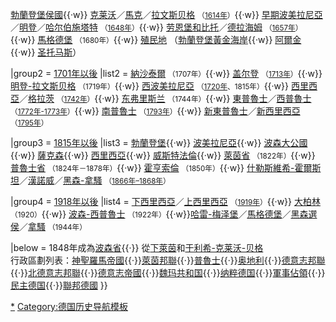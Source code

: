 {{Navbox
|name  = 普魯士的領土與省份
|state = {{{state<includeonly>|collapsed</includeonly>}}}
|title = [[普魯士]]的領土與省份變遷（1525年－1947年）
|image = [[file:Coat of arms of Prussia.svg|100px|right]]

|titlestyle = background:#fdfdfd;color:black;border: 1px solid black;
|groupstyle = padding: 0.35em 1.0em; line-height: 1.1em;background:#fdfdfd;color:black;border: 1px solid black;<!--reduces gap between wrapped groupname lines-->
|liststyle  = padding: 0.25em 0; line-height: 1.3em;<!--otherwise lists can appear to form continuous whole-->
|belowstyle = padding:0.3em 0 0.2em;background:#fdfdfd;color:black;border: 1px solid black;

|group1 = [[勃蘭登堡-普魯士|1701年以前]]
|list1  = {{nowrap begin}} [[普魯士公國]]{{·w}} [[勃蘭登堡侯國]]{{·w}} [[克莱沃公国|克莱沃]]／[[馬克伯國|馬克]]／[[拉文斯贝格伯国|拉文斯贝格]] <small>（[[克桑滕條約|1614年]]）</small>{{·w}} [[波美拉尼亞省 （1653年-1815年）|早期波美拉尼亞]]／[[明登公國|明登]]／[[哈尔伯施塔特亲王国|哈尔伯施塔特]] <small>（[[威斯特伐利亞和約|1648年]]）</small>{{·w}} [[劳恩堡和比托地区|劳恩堡和比托]]／[[德拉海姆]] <small>（[[比德哥什和約|1657年]]）</small>{{·w}} [[馬格德堡公國|馬格德堡]] <small>（1680年）</small>{{·w}} [[德國殖民地|殖民地]] （[[勃蘭登堡黃金海岸]]{{·w}} [[阿爾金]]{{·w}} [[圣托马斯 (勃兰登堡)|圣托马斯]]）{{nowrap end}}

|group2 = [[普魯士王國|1701年以後]]
|list2  = {{nowrap begin}} [[納沙泰爾州|納沙泰爾]] <small>（1707年）</small>{{·w}} [[普属盖尔登|盖尔登]] <small>（[[烏得勒支和約|1713年]]）</small>{{·w}} [[明登-拉文斯贝格]] <small>（1719年）</small>{{·w}} [[西波美拉尼亞]] <small>（[[斯德哥爾摩和約 (大北方戰爭)|1720年]]、1815年）</small>{{·w}} [[西里西亚省 (普鲁士)|西里西亞]]／[[格拉茨伯国|格拉茨]] <small>（[[布雷斯勞和約|1742年]]）</small>{{·w}} [[东弗里斯兰]] <small>（1744年）</small>{{·w}} [[東普魯士省|東普魯士]]／[[西普魯士]] <small>（[[第一次瓜分波蘭|1772年-1773年]]）</small>{{·w}} [[南普魯士]] <small>（[[第二次瓜分波蘭|1793年]]）</small>{{·w}} [[新東普魯士]]／[[新西里西亞]] <small>（[[第三次瓜分波蘭|1795年]]）</small>{{nowrap end}}

|group3 = [[維也納會議|1815年以後]]
|list3  = {{nowrap begin}}[[勃蘭登堡省|勃蘭登堡]]{{·w}} [[波美拉尼亞省 (普魯士)|波美拉尼亞]]{{·w}} [[波森大公國]]{{smallsup|1}}{{·w}} [[薩克森省|薩克森]]{{·w}} [[西里西亚省 (普鲁士)|西里西亞]]{{·w}} [[威斯特法倫省|威斯特法倫]]{{·w}} [[萊茵省]]{{smallsup|2}} <small>（1822年）</small>{{·w}} [[普魯士省]] <small>（1824年－1878年）</small>{{·w}} [[霍亨索倫省|霍亨索倫]] <small>（1850年）</small>{{·w}} [[石勒苏益格-荷尔斯泰因省|什勒斯維希-霍爾斯坦]]／[[漢諾威省|漢諾威]]／[[黑森-拿騷]] <small>（[[布拉格條約 (1866年)|1866年–1868年]]）</small>{{nowrap end}}

|group4 = [[普魯士自由州|1918年以後]]
|list4 =  {{nowrap begin}}[[下西里西亞省 (德國)|下西里西亞]]／[[上西里西亞省|上西里西亞]] <small>（[[凡爾賽條約|1919年]]）</small>{{·w}} [[大柏林]] <small>（1920）</small>{{·w}} [[波森-西普魯士邊區省|波森-西普魯士]] <small>（1922年）</small>{{·w}}[[哈雷-梅泽堡省|哈雷-梅泽堡]]／[[馬格德堡省|馬格德堡]]／[[黑森選侯省|黑森選侯]]／[[拿騷省|拿騷]] <small>（1944年）</small>{{nowrap end}}

|below = {{smallsup|1}} 1848年成為[[波森省]]{{·}}{{smallsup|2}} 從[[下萊茵大公國|下萊茵]]和[[于利希-克莱沃-贝格省|于利希-克莱沃-贝格]]<br>
{{icon|LIST}} 行政區劃列表：[[模板:神聖羅馬帝國行政圈|神聖羅馬帝國]]{{·}}[[模板:萊茵邦聯|萊茵邦聯]]{{·}}[[模板:普魯士的領土與省份|普魯士]]{{·}}[[模板:奧地利帝國皇室土地|奥地利]]{{·}}[[模板:德意志邦聯|德意志邦聯]]{{·}}[[模板:北德意志邦聯成員邦|北德意志邦聯]]{{·}}[[template:德意志帝國各邦|德意志帝國]]{{·}}[[模板:威瑪共和國行政區劃|魏玛共和国]]{{·}}[[Template:纳粹德国行政区划及德国占领区|纳粹德国]]{{·}}[[template:盟國軍事佔領德國的州|軍事佔領]]{{·}}[[模板:Bezirke DDR|民主德国]]{{·}}[[模板:德國的聯邦州|聯邦德國]]
}}<noinclude>

[[Category:普鲁士|*]]
[[Category:德国历史导航模板]]
</noinclude>